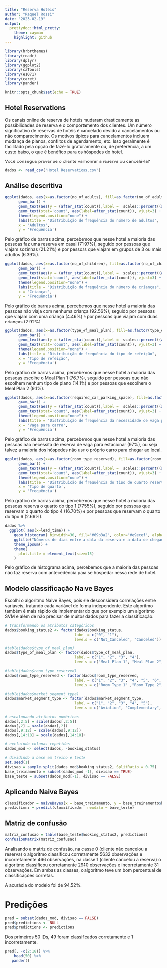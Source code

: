 ```yaml
---
title: "Reserva Hotéis"
author: "Raquel Rossi"
date: "2023-02-19"
output:
  prettydoc::html_pretty:
    theme: cayman
    highlight: github
---
```


```r
library(hrbrthemes)
library(readr)
library(dplyr)
library(ggplot2)
library(caTools)
library(e1071)
library(caret)
library(pander)

knitr::opts_chunk$set(echo = TRUE)
```

## Hotel Reservations

Os canais online de reserva de hotéis mudaram drasticamente as possibilidades de reserva e o comportamento dos clientes. Um número significativo de reservas de hotéis é cancelado devido a cancelamentos ou não comparecimento. Os motivos típicos para cancelamentos incluem mudança de planos, conflitos de agendamento, etc. Isso geralmente é facilitado pela opção de fazê-lo gratuitamente ou, de preferência, a um custo baixo, o que é benéfico para os hóspedes do hotel.

Você consegue prever se o cliente vai honrar a reserva ou cancelá-la?

```r
dados <- read_csv("Hotel Reservations.csv")
```

## Análise descritiva 

```r
ggplot(dados, aes(x=as.factor(no_of_adults), fill=as.factor(no_of_adults)))  + 
      geom_bar() +
      geom_text(aes(y = (after_stat(count)),label =  scales::percent((after_stat(count))/sum(after_stat(count)))), stat="count",vjust=-1) +       
      geom_text(stat='count', aes(label=after_stat(count)), vjust=3) +
      theme(legend.position="none") +
      labs(title = "Distribuição de frequência do número de adultos",
      x = 'Adultos',
      y = 'Frequência') 
```

Pelo gráfico de barras acima, percebemos que nesse hotel a maioria das pessoas faz uma reserva em casal (71.97%), seguido por pessoas que viajam sozinhas (21.21%) e por pessoas que viajam em grupos de 3 ou mais adultos (6.39%).

```r
ggplot(dados, aes(x=as.factor(no_of_children), fill=as.factor(no_of_children)))  + 
      geom_bar() +
      geom_text(aes(y = (after_stat(count)),label =  scales::percent((after_stat(count))/sum(after_stat(count)))), stat="count",vjust=-1) +       
      geom_text(stat='count', aes(label=after_stat(count)), vjust=3) +
      theme(legend.position="none") +
      labs(title = "Distribuição de frequência do número de crianças",
      x = 'Crianças',
      y = 'Frequência') 
```
Pelo gráfico de barras acima, percebemos que nesse hotel a maioria das pessoas não viaja com nenhuma criança (92.56%), seguido por pessoas que viajam com uma criança (4.46%) e por pessoas que viajam com duas crianças (2.92%).


```r
ggplot(dados, aes(x=as.factor(type_of_meal_plan), fill=as.factor(type_of_meal_plan)))  + 
      geom_bar() +
      geom_text(aes(y = (after_stat(count)),label =  scales::percent((after_stat(count))/sum(after_stat(count)))), stat="count",vjust=-1) +       
      geom_text(stat='count', aes(label=after_stat(count)), vjust=3) +
      theme(legend.position="none") +
      labs(title = "Distribuição de frequência do tipo de refeição",
      x = 'Tipo de refeição',
      y = 'Frequência')

```

Pelo gráfico de barras acima, percebemos que nesse hotel a maioria das pessoas escolhe o Meal Plan 1 (76.7%), seguido por pessoas que não escolhem nenhum tipo de plano (14.1%) e por pessoas que escolhem o Meal Plan 2 (9.1%).

```r
ggplot(dados, aes(x=as.factor(required_car_parking_space), fill=as.factor(required_car_parking_space)))  + 
      geom_bar() +
      geom_text(aes(y = (after_stat(count)),label =  scales::percent((after_stat(count))/sum(after_stat(count)))), stat="count",vjust=-1) +       
      geom_text(stat='count', aes(label=after_stat(count)), vjust=3) +
      theme(legend.position="none") +
      labs(title = "Distribuição de frequência da necessidade de vaga para carro",
      x = 'Vaga para carro',
      y = 'Frequência')

```
Pelo gráfico de barras acima, percebemos que nesse hotel a maioria das pessoas não necessita de reserva de vaga para estacionar (97%), ou seja talvez a maioria dos hóspedes não use o próprio carro para chegar ao local.

```r
ggplot(dados, aes(x=as.factor(room_type_reserved), fill=as.factor(room_type_reserved)))  + 
      geom_bar() +
      geom_text(aes(y = (after_stat(count)),label =  scales::percent((after_stat(count))/sum(after_stat(count)))), stat="count",vjust=-1) +       
      geom_text(stat='count', aes(label=after_stat(count)), vjust=3) +
      theme(legend.position="none") +
      labs(title = "Distribuição de frequência do tipo de quarto reservado",
      x = 'Tipo de quarto',
      y = 'Frequência')

```
Pelo gráfico de barras acima, percebemos que nesse hotel a maioria das pessoas reserva o quarto do tipo 1 (77.55%), seguido por pessoas que reservam o quarto do tipo 4 (16.70%) e por pessoas que reservam o quarto do tipo 6 (2.66%).

```r
dados %>%
  ggplot( aes(x=lead_time)) +
    geom_histogram( binwidth=30, fill="#69b3a2", color="#e9ecef", alpha=0.9) +
    ggtitle("Números de dias entre a data da reserva e a data de chegada") +
    theme_ipsum() +
    theme(
      plot.title = element_text(size=15)
    )

```
Pelo gráfico de histograma acima, percebemos que a maioria das pessoas não faz reserva com antecedência para se hospedar nessa rede de hotel.

##  Modelo classificação Naive Bayes 

Escolhi o algoritmo Naive Bayes, pois ele desconsidera correlações entre variáveis, tratando cada variável de forma independente. Este algoritmo também é mais rápido de implementar do que por exemplo um algoritmo SVM e além de não precisar de muitos dados para fazer a classificação.

```r
# transformando os atributos categóricos
dados$booking_status2 <- factor(dados$booking_status, 
                               label = c("0", "1"),
                               levels = c("Not_Canceled", "Canceled")) 

#table(dados$type_of_meal_plan)
dados$type_of_meal_plan <- factor(dados$type_of_meal_plan, 
                               label = c("1", "2", "3", "4"),
                               levels = c("Meal Plan 1", "Meal Plan 2", "Meal Plan 3", "Not Selected"))

#table(dados$room_type_reserved)
dados$room_type_reserved <- factor(dados$room_type_reserved, 
                               label = c("1", "2", "3", "4", "5", "6", "7"),
                               levels = c("Room_Type 1" ,"Room_Type 2", "Room_Type 3", "Room_Type 4",   "Room_Type 5", "Room_Type 6", "Room_Type 7"))

#table(dados$market_segment_type)
dados$market_segment_type <- factor(dados$market_segment_type, 
                               label = c("1", "2", "3", "4", "5"),
                               levels = c("Aviation", "Complementary", "Corporate", "Offline", "Online"))

# escalonando atributos numéricos
dados[,2:5] = scale(dados[,2:5])
dados[,7] = scale(dados[,7])
dados[,9:12] = scale(dados[,9:12])
dados[,14:18] = scale(dados[,14:18])

# excluindo colunas repetidas
dados_mod <- select(dados, -booking_status)

# dividindo a base em treino e teste
set.seed(1)
divisao = sample.split(dados_mod$booking_status2, SplitRatio = 0.75)
base_treinamento = subset(dados_mod[-1], divisao == TRUE) 
base_teste = subset(dados_mod[-1], divisao == FALSE) 
```

## Aplicando Naive Bayes

```r

classificador = naiveBayes(x = base_treinamento, y = base_treinamento$booking_status2)
predictions = predict(classificador, newdata = base_teste)
```

## Matriz de confusão

```r
matriz_confusao = table(base_teste$booking_status2, predictions)
confusionMatrix(matriz_confusao)
```

Analisando a matriz de confusão, na classe 0 (cliente não cancelou a reserva) o algoritmo classificou corretamente 5632 observações e incorretamente 466 observações, na classe 1 (cliente cancelou a reserva) o algoritmo classificou corretamente 2940 observações e incorretamente 31 observações. Em ambas as classes, o algoritmo teve um bom percentual de classificações corretas.

A acurácia do modelo foi de 94.52%.

# Predições

```r
pred = subset(dados_mod, divisao == FALSE) 
pred$predictions <- NULL
pred$predictions <- predictions
```
Dos primeiros 50 IDs, 49 foram classificados corretamente e 1 incorretamente.
```r
pred[, -c(2:18)] %>% 
    head(50) %>% 
   pander()
```
